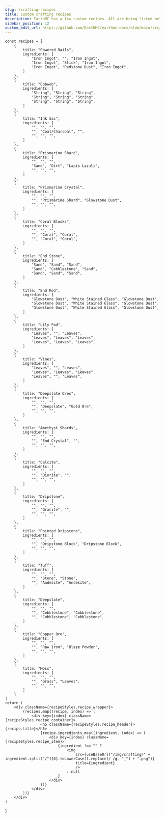 ```yaml
---
slug: /crafting-recipes
title: Custom crafting recipes
description: EarthMC has a few custom recipes. All are being listed below.
sidebar_position: 12
custom_edit_url: https://github.com/EarthMC/earthmc-docs/blob/main/src/docs/crafting.mdx
---
```



    const recipes = [
        {
            title: "Powered Rails",
            ingredients: [
                "Iron Ingot", "", "Iron Ingot",
                "Iron Ingot", "Stick", "Iron Ingot",
                "Iron Ingot", "Redstone Dust", "Iron Ingot",
            ]
        },
        {
            title: "Cobweb",
            ingredients: [
                "String", "String", "String",
                "String", "String", "String",
                "String", "String", "String",
            ]
        },
        {
            title: "Ink Sac",
            ingredients: [
                "", "", "",
                "", "Coal/Charcoal", "",
                "", "", "",
            ]
        },
        {
            title: "Prismarine Shard",
            ingredients: [
                "", "", "",
                "Sand", "Dirt", "Lapis Lazuli",
                "", "", "",
            ]
        },
        {
            title: "Prismarine Crystal",
            ingredients: [
                "", "", "",
                "", "Prismarine Shard", "Glowstone Dust",
                "", "", "",
            ]
        },
        {
            title: "Coral Blocks",
            ingredients: [
                "", "", "",
                "", "Coral", "Coral",
                "", "Coral", "Coral",
            ]
        },
        {
            title: "End Stone",
            ingredients: [
                "Sand", "Sand", "Sand",
                "Sand", "Cobblestone", "Sand",
                "Sand", "Sand", "Sand",
            ]
        },
        {
            title: "End Rod",
            ingredients: [
                "Glowstone Dust", "White Stained Glass", "Glowstone Dust",
                "Glowstone Dust", "White Stained Glass", "Glowstone Dust",
                "Glowstone Dust", "White Stained Glass", "Glowstone Dust",
            ]
        },
        {
            title: "Lily Pad",
            ingredients: [
                "Leaves", "", "Leaves",
                "Leaves", "Leaves", "Leaves",
                "Leaves", "Leaves", "Leaves",
            ]
        },
        {
            title: "Vines",
            ingredients: [
                "Leaves", "", "Leaves",
                "Leaves", "Leaves", "Leaves",
                "Leaves", "", "Leaves",
            ]
        },
        {
            title: "Deepslate Ores",
            ingredients: [
                "", "", "",
                "", "Deepslate", "Gold Ore",
                "", "", "",
            ]
        },
        {
            title: "Amethyst Shards",
            ingredients: [
                "", "", "",
                "", "End Crystal", "",
                "", "", "",
            ]
        },
        {
            title: "Calcite",
            ingredients: [
                "", "", "",
                "", "Diorite", "",
                "", "", "",
            ]
        },
        {
            title: "Dripstone",
            ingredients: [
                "", "", "",
                "", "Granite", "",
                "", "", "",
            ]
        },
        {
            title: "Pointed Dripstone",
            ingredients: [
                "", "", "",
                "", "Dripstone Block", "Dripstone Block",
                "", "", "",
            ]
        },
        {
            title: "Tuff",
            ingredients: [
                "", "", "",
                "", "Stone", "Stone",
                "", "Andesite", "Andesite",
            ]
        },
        {
            title: "Deepslate",
            ingredients: [
                "", "", "",
                "", "Cobblestone", "Cobblestone",
                "", "Cobblestone", "Cobblestone",
            ]
        },
        {
            title: "Copper Ore",
            ingredients: [
                "", "", "",
                "", "Raw Iron", "Blaze Powder",
                "", "", "",
            ]
        },
        {
            title: "Moss",
            ingredients: [
                "", "", "",
                "", "Grass", "Leaves",
                "", "", "",
            ]
        }
    ]
    return (
        <div className={recipeStyles.recipe_wrapper}>
            {recipes.map((recipe, index) => (
                <div key={index} className={recipeStyles.recipe_container}>
                    <h5 className={recipeStyles.recipe_header}>{recipe.title}</h5>
                    {recipe.ingredients.map((ingredient, index) => (
                        <div key={index} className={recipeStyles.recipe_item}>
                            {ingredient !== "" ?
                                <img
                                    src={useBaseUrl("/img/crafting/" + ingredient.split("/")[0].toLowerCase().replace(/ /g, "_") + ".png")}
                                    title={ingredient}
                                    />
                                : null
                            }
                        </div>
                    ))}
                </div>
            ))}
        </div>
    )
}

<Recipes />
